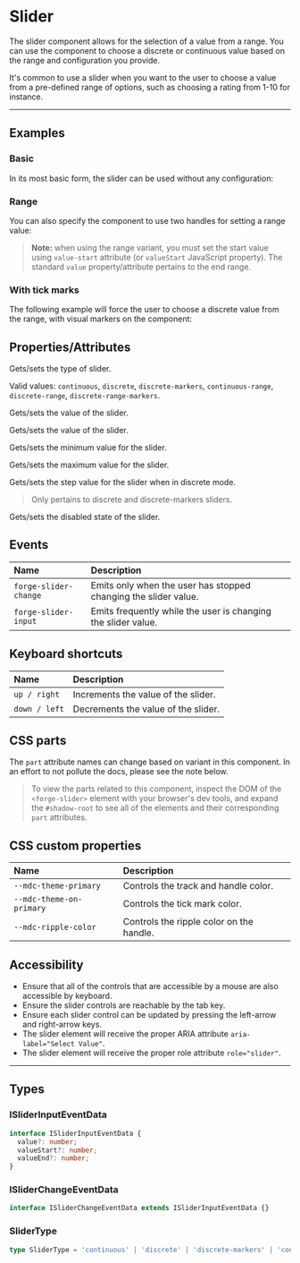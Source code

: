 
<PageSection>

# Slider

The slider component allows for the selection of a value from a range. You can use the component to choose a discrete or continuous
value based on the range and configuration you provide.

It's common to use a slider when you want to the user to choose a value from a pre-defined range of options, such as choosing a rating from 1-10 for instance.

</PageSection>

---

<PageSection>

## Examples

### Basic

In its most basic form, the slider can be used without any configuration:

<LiveDemo fullWidth layout="column" codeHtml={SliderDefaultHtml()}>
  <SliderDemo />
</LiveDemo>

### Range

You can also specify the component to use two handles for setting a range value:

<LiveDemo fullWidth layout="column" codeHtml={SliderRangeHtml()}>
  <SliderDemo type="continuous-range" value={70} valueStart={30} />
</LiveDemo>

> **Note:** when using the range variant, you must set the start value using `value-start` attribute (or `valueStart` JavaScript property). The standard `value`
> property/attribute pertains to the end range.

### With tick marks

The following example will force the user to choose a discrete value from the range, with visual markers on the component:

<LiveDemo fullWidth layout="column" codeHtml={SliderTicksHtml()}>
  <SliderDemo type="discrete-markers" value={50} step={10} />
</LiveDemo>

</PageSection>

<PageSection>

## Properties/Attributes

<PropertyDef name="type" type="SliderType" defaultValue="continuous">

  Gets/sets the type of slider.

  Valid values: `continuous`, `discrete`, `discrete-markers`, `continuous-range`, `discrete-range`, `discrete-range-markers`.

</PropertyDef>

<PropertyDef name="value" type="number" defaultValue="0">

  Gets/sets the value of the slider.

</PropertyDef>

<PropertyDef name="valueStart" type="number" defaultValue="0">

  Gets/sets the value of the slider.

</PropertyDef>

<PropertyDef name="min" type="number" defaultValue="0">

  Gets/sets the minimum value for the slider.

</PropertyDef>

<PropertyDef name="max" type="number" defaultValue="100">

  Gets/sets the maximum value for the slider.

</PropertyDef>

<PropertyDef name="step" type="number" defaultValue="0">

  Gets/sets the step value for the slider when in discrete mode.

  > Only pertains to discrete and discrete-markers sliders.

</PropertyDef>

<PropertyDef name="disabled" type="boolean" defaultValue="false">

  Gets/sets the disabled state of the slider.

</PropertyDef>

</PageSection>

<PageSection>

## Events

| Name                            | Description
| :-------------------------------| :----------------
| `forge-slider-change`           | Emits only when the user has stopped changing the slider value.
| `forge-slider-input`            | Emits frequently while the user is changing the slider value.

</PageSection>

<PageSection>

## Keyboard shortcuts

| Name                                | Description
| :-----------------------------------| :----------------
| `up / right`                        | Increments the value of the slider.
| `down / left`                       | Decrements the value of the slider.

</PageSection>

<PageSection>

## CSS parts

The `part` attribute names can change based on variant in this component. In an effort to not pollute the docs, please see the note below.

> To view the parts related to this component, inspect the DOM of the `<forge-slider>` element with your browser's dev tools, and expand the `#shadow-root`
> to see all of the elements and their corresponding `part` attributes.

</PageSection>

<PageSection>

## CSS custom properties

| Name                                | Description
| :-----------------------------------| :----------------
| `--mdc-theme-primary`               | Controls the track and handle color.
| `--mdc-theme-on-primary`            | Controls the tick mark color.
| `--mdc-ripple-color`                | Controls the ripple color on the handle.

</PageSection>

<PageSection>

## Accessibility

- Ensure that all of the controls that are accessible by a mouse are also accessible by keyboard.
- Ensure the slider controls are reachable by the tab key.
- Ensure each slider control can be updated by pressing the left-arrow and right-arrow keys.
- The slider element will receive the proper ARIA attribute `aria-label="Select Value"`.
- The slider element will receive the proper role attribute `role="slider"`.

</PageSection>

---

<PageSection>

## Types

### ISliderInputEventData

``` ts
interface ISliderInputEventData {
  value?: number;
  valueStart?: number;
  valueEnd?: number;
}
```

### ISliderChangeEventData

``` ts
interface ISliderChangeEventData extends ISliderInputEventData {}
```

### SliderType

```typescript
type SliderType = 'continuous' | 'discrete' | 'discrete-markers' | 'continuous-range' | 'discrete-range' | 'discrete-range-markers';
```

</PageSection>
